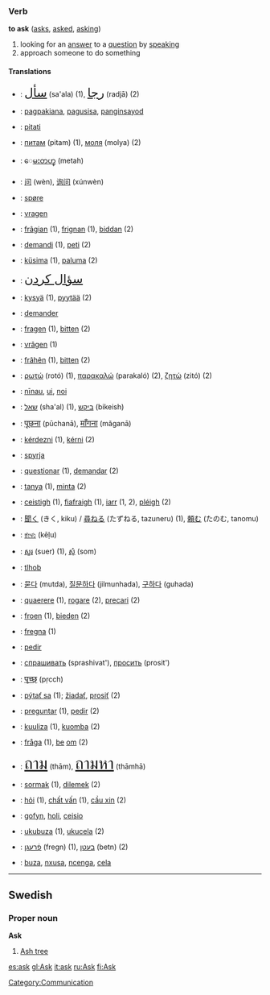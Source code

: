 ===Verb===
'''to ask''' ([[asks]], [[asked]], [[asking]])

# looking for an [[answer]] to a [[question]] by [[speak]]ing
# approach someone to do something

====Translations====
*{{ar}}: <font size="5">[[سأل]]</font> (sa'ala) (1), <font size="5">[[رجا]]</font> (radjā) (2)
*{{bns}}: [[pagpakiana]], [[pagusisa]], [[panginsayod]]
*{{bs}}: [[pitati]]
*{{bg}}: [[питам]] (pitam) (1), [[моля]] (molya) (2)
*{{my}}: [[ေမးတဟ္]] (metah)
*{{zh}}: [[问]] (wèn), [[询问]] (xúnwèn)
*{{da}}: [[spøre]]
*{{nl}}: [[vragen]]
*{{ang}}: [[frâgian]] (1), [[frignan]] (1), [[biddan]] (2)
*{{eo}}: [[demandi]] (1), [[peti]] (2)
*{{et}}: [[küsima]] (1), [[paluma]] (2)
*{{fa}}: <font size="5">[[سؤال کردن]]</font>
*{{fi}}: [[kysyä]] (1), [[pyytää]] (2)
*{{fr}}: [[demander]]
*{{de}}: [[fragen]] (1), [[bitten]] (2)
*{{gmh}}: [[vrâgen]] (1)
*{{goh}}: [[frâhên]] (1), [[bitten]] (2)
*{{el}}: [[ρωτώ]] (rotó) (1), [[παρακαλώ]] (parakaló) (2), [[ζητώ]] (zitó) (2)
*{{haw}}: [[nīnau]], [[ui]], [[noi]]
*{{he}}: [[שאל]] (sha'al) (1), [[ביקש]] (bikeish)
*{{hi}}: <big>[[पूछना]]</big> (pūchanā), <big>[[माँगना]]</big> (mãganā)
*{{hu}}: [[kérdezni]] (1), [[kérni]] (2)
*{{is}}: [[spyrja]]
*{{io}}: [[questionar]] (1), [[demandar]] (2)
*{{id}}: [[tanya]] (1), [[minta]] (2)
*{{ga}}: [[ceistigh]] (1), [[fiafraigh]] (1), [[iarr]] (1, 2), [[pléigh]] (2)
*{{ja}}: [[聞く]] (きく, kiku) / [[尋ねる]] (たずねる, tazuneru) (1), [[頼む]] (たのむ, tanomu)
*{{kn}}: [[ಕೇಳು]] (kēḷu)
*{{km}}: [[សួរ]] (suer) (1), [[សុំ]] (som)
*{{tlh}}: [[tlhob]]
*{{ko}}: [[묻다]] (mutda), [[질문하다]] (jilmunhada), [[구하다]] (guhada)
*{{la}}: [[quaerere]] (1), [[rogare]] (2), [[precari]] (2)
*{{lb}}: [[froen]] (1), [[bieden]] (2)
*{{non}}: [[fregna]] (1)
*{{pt}}: [[pedir]]
*{{ru}}: [[спрашивать]] (sprashivat'), [[просить]] (prosit')
*{{sa}}: <big>[[पृच्छ्]]</big> (pṛcch)
*{{sk}}: [[pýtať sa]] (1); [[žiadať]], [[prosiť]] (2)
*{{es}}: [[preguntar]] (1), [[pedir]] (2)
*{{sw}}: [[kuuliza]] (1), [[kuomba]] (2)
*{{sv}}: [[fråga]] (1), [[be]] [[om]] (2)
*{{th}}: <font size="6">[[ถาม]]</font> (thām), <font size="6">[[ถามหา]]</font> (thāmhā)
*{{tr}}: [[sormak]] (1), [[dilemek]] (2)
*{{vi}}: [[hỏi]] (1), [[chất vấn]] (1), [[cầu xin]] (2)
*{{cy}}: [[gofyn]], [[holi]], [[ceisio]]
*{{xh}}: [[ukubuza]] (1), [[ukucela]] (2)
*{{yi}}: [[פֿרעגן]] (fregn) (1), [[בעטן]] (betn) (2)
*{{zu}}: [[buza]], [[nxusa]], [[ncenga]], [[cela]]

----

==Swedish==
===Proper noun===
'''Ask'''

# [[Ash tree]]


[[Category:Communication]]

[[es:ask]]
[[gl:Ask]]
[[it:ask]]
[[ru:Ask]]
[[fi:Ask]]